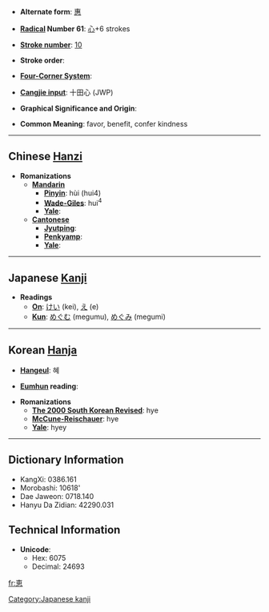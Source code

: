 * '''Alternate form''': [[惠]]

* '''[[Wiktionary:Chinese radical index| Radical]] Number 61''': [[Wiktionary:Chinese radical index 心|心]]+6 strokes

* '''[[Wiktionary:Chinese total strokes index|Stroke number]]''': [[Wiktionary:Chinese total strokes index 10|10]]

* '''Stroke order''': 

* '''[[Wiktionary:Chinese four corner index|Four-Corner System]]''': 

* '''[[Wiktionary:Chinese Cangjie index|Cangjie input]]''': 十田心 (JWP)

* '''Graphical Significance and Origin''': 

* '''Common Meaning''': favor, benefit, confer kindness

----

== Chinese [[Hanzi]] ==

* '''Romanizations'''
** '''[[Mandarin]]'''
*** '''[[Pinyin]]''': hùi (hui4)
*** '''[[Wade-Giles]]''': hui<sup>4</sup>
*** '''[[Yale]]''': 
** '''[[Cantonese]]'''
*** '''[[Jyutping]]''':
*** '''[[Penkyamp]]''': 
*** '''[[Yale]]''': 


----

== Japanese [[Kanji]] ==

* '''Readings'''
** '''[[On]]''': [[けい]] (kei), [[え]] (e)
** '''[[Kun]]''': [[めぐむ]] (megumu), [[めぐみ]] (megumi)


----

== Korean [[Hanja]] ==

* '''[[Hangeul]]''': 혜

* '''[[Eumhun]] reading''': 

* '''Romanizations'''
** '''[[The 2000 South Korean Revised Romanization|The 2000 South Korean Revised]]''': hye
** '''[[McCune-Reischauer]]''': hye
** '''[[Yale]]''': hyey

----

== Dictionary Information ==

* KangXi: 0386.161
* Morobashi: 10618'
* Dae Jaweon: 0718.140
* Hanyu Da Zidian: 42290.031

== Technical Information ==

* '''Unicode''':
** Hex: 6075
** Decimal: 24693

[[Category:Japanese kanji]]

[[fr:恵]]